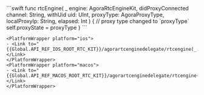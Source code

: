 <PlatformWrapper platform="android">
</PlatformWrapper>
<PlatformWrapper platform={["ios","macos"]}>
    ```swift
    func rtcEngine(
        _ engine: AgoraRtcEngineKit, didProxyConnected channel: String,
        withUid uid: UInt, proxyType: AgoraProxyType,
        localProxyIp: String, elapsed: Int
    ) {
        // proxy type changed to `proxyType`
        self.proxyState = proxyType
    }
    ```

    <PlatformWrapper platform="ios">
    - <Link to="{{Global.API_REF_IOS_ROOT_RTC_KIT}}/agorartcenginedelegate/rtcengine(_:didproxyconnected:withuid:proxytype:localproxyip:elapsed:)">rtcEngine(_:didProxyConnected:withUid:proxyType:localProxyIp:elapsed:)</Link>
    </PlatformWrapper>
    <PlatformWrapper platform="macos">
    - <Link to="{{Global.API_REF_MACOS_ROOT_RTC_KIT}}/agorartcenginedelegate/rtcengine(_:didproxyconnected:withuid:proxytype:localproxyip:elapsed:)">rtcEngine(_:didProxyConnected:withUid:proxyType:localProxyIp:elapsed:)</Link>
    </PlatformWrapper>
</PlatformWrapper>

